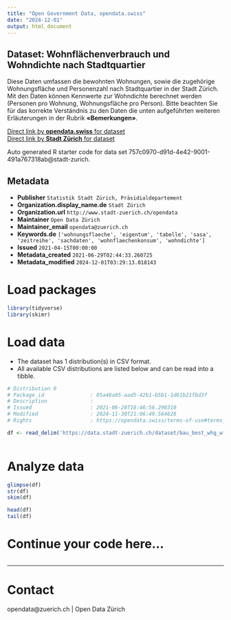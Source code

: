 ```yaml
---
title: "Open Government Data, opendata.swiss"
date: "2024-12-01"
output: html_document
---
```


## Dataset: Wohnflächenverbrauch und Wohndichte nach Stadtquartier


Diese Daten umfassen die bewohnten Wohnungen, sowie die zugehörige Wohnungsfläche und Personenzahl nach Stadtquartier in der Stadt Zürich. Mit den Daten können Kennwerte zur Wohndichte berechnet werden (Personen pro Wohnung, Wohnungsfläche pro Person). 
Bitte beachten Sie für das korrekte Verständnis zu den Daten die unten aufgeführten weiteren Erläuterungen in der Rubrik **«Bemerkungen»**.



[Direct link by **opendata.swiss** for dataset](https://opendata.swiss/de/dataset/wohndichte-nach-eigentumsart-in-der-stadt-zurich-nach-stadtquartieren-seit-2008)<br>
[Direct link by **Stadt Zürich** for dataset](https://data.stadt-zuerich.ch/dataset/bau_best_whg_wfl_pers_ea_quartier_jahr_od6982)

Auto generated R starter code for data set 757c0970-d91d-4e42-9001-491a767318ab@stadt-zurich.

## Metadata

- **Publisher** `Statistik Stadt Zürich, Präsidialdepartement`
- **Organization.display_name.de** `Stadt Zürich`
- **Organization.url** `http://www.stadt-zuerich.ch/opendata`
- **Maintainer** `Open Data Zürich`
- **Maintainer_email** `opendata@zuerich.ch`
- **Keywords.de** `['wohnungsflaeche', 'eigentum', 'tabelle', 'sasa', 'zeitreihe', 'sachdaten', 'wohnflaechenkonsum', 'wohndichte']`
- **Issued** `2021-04-15T00:00:00`
- **Metadata_created** `2021-06-29T02:44:33.260725`
- **Metadata_modified** `2024-12-01T03:29:13.018143`


# Load packages

```r

library(tidyverse)
library(skimr)

```

# Load data

-   The dataset has 1 distribution(s) in CSV format.
-   All available CSV distributions are listed below and can be read into a tibble.

```r

# Distribution 0
# Package_id               : 05a46a95-aad5-42b1-b5b1-1d61b21fbd3f
# Description              : 
# Issued                   : 2021-06-28T18:46:56.290310
# Modified                 : 2024-11-30T21:06:49.564628
# Rights                   : https://opendata.swiss/terms-of-use#terms_open

df <- read_delim('https://data.stadt-zuerich.ch/dataset/bau_best_whg_wfl_pers_ea_quartier_jahr_od6982/download/BAU698OD6982.csv')



```

# Analyze data

```r

glimpse(df)
str(df)
skim(df)

head(df)
tail(df)

```

# Continue your code here...

```r

```

------------------------------------------------------------------------

# Contact

opendata@zuerich.ch | Open Data Zürich
